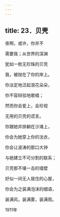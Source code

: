 ```yaml
---
---
---
```

title: 23．贝壳
---




夜啊，或许，你并不

需要我；从世界的深渊

犹如一枚无珍珠的贝壳

我，被抛在了你的岸上。

你淡定地泛起浪花朵朵，

你不容辩驳地歌唱；

然而你会爱上，会珍视

无用的贝壳的谎言。

你跟她并排躺在沙滩上，

你会为她穿上你的法衣，

你会让波涛的那口大钟

与她建立不可分割的联系；

贝壳那不堪一击的墙壁

好似一间无人居住的心屋，

你会为之装满泡沫的细语，

装满风，装满雾，装满雨。

1911年